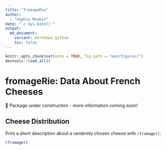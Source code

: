 ```yaml
---
title: "fromageRie"
author:
  - "Sophie Meakin"
date: "`r Sys.Date()`"
output:
  md_document:
    variant: markdown_github
    toc: false
---
```


```r

knitr::opts_chunk$set(echo = TRUE, fig.path = "man/figures/")
devtools::load_all()

```

# fromageRie: Data About French Cheeses

🚧 Package under construction - more information coming soon!

## Cheese Distribution

Print a short description about a randomly chosen cheese with `rfromage()`:

```r
rfromage()
```

